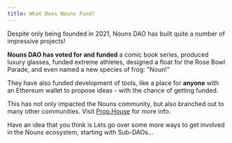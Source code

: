 ```yaml
---
title: What Does Nouns Fund?
---
```


Despite only being founded in 2021, Nouns DAO has built quite a number of impressive projects!

<YouTube youTubeId="https://www.youtube.com/watch?v=RnDg0wdwkF8" />

**Nouns DAO has voted for and funded** a comic book series, produced luxury glasses, funded extreme athletes, designed a float for the Rose Bowl Parade, and even named a new species of frog: "Noun!"&#x20;

They have also funded development of tools, like <Nutshell children="Prop House," glossaryEntry="content/glossary/prop_house.mdx" /> a place for **anyone** with an Ethereum wallet to propose ideas - with the chance of getting funded.

This has not only impacted the Nouns community, but also branched out to many other communities. Visit [Prop.House](http://www.prop.house) for more info.

Have an idea that you think is <Nutshell children="Nounish?" glossaryEntry="content/glossary/Nounish.mdx" /> Lets go over some more ways to get involved in the Nouns ecosystem, starting with Sub-DAOs...
